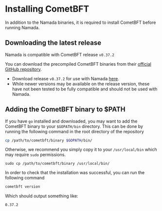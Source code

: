 # Installing CometBFT

In addition to the Namada binaries, it is required to install CometBFT before running Namada.  

## Downloading the latest release
Namada is compatible with CometBFT release `v0.37.2`

You can download the precompiled CometBFT binaries from their [official GitHub repository](https://github.com/cometbft/cometbft/releases/).
- Download release `v0.37.2` for use with Namada [here](https://github.com/cometbft/cometbft/releases/tag/v0.37.2).
- While newer versions may be available on the release version, these have not been tested to be fully compatible and should not be used with Namada.

## Adding the CometBFT binary to $PATH
If you have `go` installed and downloaded, you may want to add the CometBFT binary to your `$GOPATH/bin` directory. This can be done by running the following command in the root directory of the repository

```bash copy
cp /path/to/cometbft/binary $GOPATH/bin/
```

Otherwise, we recommend you simply copy it to your `/usr/local/bin` which may require `sudo` permissions.

`sudo cp /path/to/cometbft/binary /usr/local/bin/`

In order to check that the installation was successful, you can run the following command

```bash copy
cometbft version
```

Which should output something like:

```bash copy
0.37.2
```
